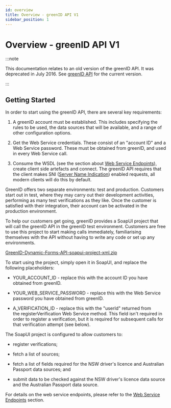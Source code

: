 ```yaml
---
id: overview
title: Overview - greenID API V1
sidebar_position: 1
---
```


# Overview - greenID API V1

:::note

This documentation relates to an old version of the greenID API. It was deprecated in July 2016. See [greenID API](https://vixverify.atlassian.net/wiki/spaces/GREEN/pages/8880212/greenID+API) for the current version.

:::

## Getting Started

In order to start using the greenID API, there are several key requirements:

1. A greenID account must be established. This includes specifying the rules to be used, the data sources that will be available, and a range of other configuration options.

2. Get the Web Service credentials. These consist of an "account ID" and a Web Service password. These must be obtained from greenID, and used in every Web Service call.

3. Consume the WSDL (see the section about [Web Service Endpoints](https://vixverify.atlassian.net/wiki/display/GREEN/Web+Service+Endpoints)), create client side artefacts and connect. The greenID API requires that the client makes SNI ([Server Name Indication](https://en.wikipedia.org/wiki/Server_Name_Indication)) enabled requests, all modern clients will do this by default.

GreenID offers two separate environments: test and production. Customers start out in test, where they may carry out their development activities, performing as many test verifications as they like. Once the customer is satisfied with their integration, their account can be activated in the production environment.

To help our customers get going, greenID provides a SoapUI project that will call the greenID API in the greenID test environment. Customers are free to use this project to start making calls immediately, familiarising themselves with the API without having to write any code or set up any environments.

[GreenID-Dynamic-Forms-API-soapui-project-xml.zip](https://vixverify.atlassian.net/wiki/spaces/GREEN/pages/8880212/greenID+API)

To start using the project, simply open it in SoapUI, and replace the following placeholders:

- YOUR\_ACCOUNT\_ID - replace this with the account ID you have obtained from greenID.

- YOUR\_WEB\_SERVICE\_PASSWORD - replace this with the Web Service password you have obtained from greenID.

- A\_VERIFICATION\_ID - replace this with the "userId" returned from the registerVerification Web Service method. This field isn't required in order to register a verification, but it is required for subsequent calls for that verification attempt (see below).

The SoapUI project is configured to allow customers to:

- register verifications;

- fetch a list of sources;

- fetch a list of fields required for the NSW driver's licence and Australian Passport data sources; and

- submit data to be checked against the NSW driver's licence data source and the Australian Passport data source.

For details on the web service endpoints, please refer to the [Web Service Endpoints](https://vixverify.atlassian.net/wiki/display/GREEN/Web+Service+Endpoints) section.
